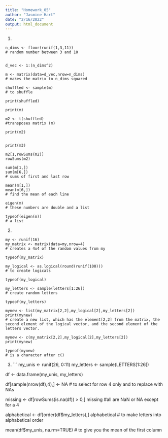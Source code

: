 ```yaml
---
title: "Homework_05"
author: "Jasmine Hart"
date: "2/16/2022"
output: html_document
---
```


1.
```
n_dims <- floor(runif(1,3,11))
# random number between 3 and 10


d_vec <- 1:(n_dims^2)

m <- matrix(data=d_vec,nrow=n_dims)
# makes the matrix to n_dims squared 

shuffled <- sample(m)
# to shuffle

print(shuffled)

print(m)

m2 <- t(shuffled)
#transposes matrix (m)

print(m2)


print(m3)

m2[1,rowSums(m2)]
rowSums(m2)

sum(m[1,])
sum(m[6,])
# sums of first and last row

mean(m[1,])
mean(m[6,])
# find the mean of each line

eigen(m)
# these numbers are double and a list

typeof(eigen(m))
# a list
```

2.
```
my <- runif(16)
my_matrix <- matrix(data=my,nrow=4)
# creates a 4x4 of the random values from my

typeof(my_matrix)

my_logical <- as.logical(round(runif(100)))
# to create logicals

typeof(my_logical)

my_letters <- sample(letters[1:26])
# create random letters

typeof(my_letters)

mynew <- list(my_matrix[2,2],my_logical[2],my_letters[2])
print(mynew)
# create a new list, which has the element[2,2] from the matrix, the second element of the logical vector, and the second element of the letters vector.

mynew <- c(my_matrix[2,2],my_logical[2],my_letters[2])
print(mynew)

typeof(mynew)
# is a character after c()
```

3.
```
my_unis <- runif(26, 0:11)
my_letters <- sample(LETTERS[1:26])

df <- data.frame(my_unis, my_letters)

df[sample(nrow(df),4),] <- NA
# to select for row 4 only and to replace with NAs

missing <- df[rowSums(is.na(df)) > 0,]
missing
#all are NaN or NA except for a 4

alphabetical <- df[order(df$my_letters),]
alphabetical
# to make letters into alphabetical order

mean(df$my_unis, na.rm=TRUE)
# to give you the mean of the first column
